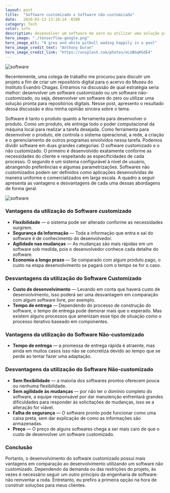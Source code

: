 ```yaml
---
layout: post
title:  "Software customizado x Software não-customizado"
date:   2020-03-13 13:10:14 -0300
category: Tech
color: info
description: desenvolver um software do zero ou utilizar uma solução pronta para repositórios digitais
hero_image: "./tensorflow-google.png"
hero_image_alt: "A grey and white pitbull wading happily in a pool"
hero_image_credit_text: "Anthony Duran"
hero_image_credit_link: "https://unsplash.com/photos/eLUBGqKGdE4"
---
```

![software](./software-customizado-post.jpg)

Recentemente, uma colega de trabalho me procurou para discutir um projeto a fim de criar um repositório digital para o acervo do Museu do Instituto Evandro Chagas. Entramos na discussão de qual estratégia seria melhor: desenvolver um software customizado ou um software não-customizado, ou seja, desenvolver um software do zero ou utilizar uma solução pronta para repositórios digitais. Nesse post, apresento o resultado dessa discussão e dou minha opinião sincera sobre o tema.

Software é tanto o produto quanto a ferramenta para desenvolver o produto. Como um produto, ele entrega todo o poder computacional da máquina local para realizar a tarefa desejada. Como ferramenta para desenvolver o produto, ele controla o sistema operacional, a rede, a criação e o gerenciamento de outros programas envolvidos nessa tarefa. Podemos dividir software em duas grandes categorias: O software customizado e o não customizado. O primeiro é desenvolvido exatamente conforme as necessidades do cliente e respeitando as especificidades de cada processo. O segundo é um sistema configurável à nível de usuário, abrangendo preferências e algumas parametrizações. Softwares não customizados podem ser definidos como aplicações desenvolvidas de maneira uniforme e comercializados em larga escala. A quadro a seguir apresenta as vantagens e desvantagens de cada uma dessas abordagens de forma geral.

![software](./software-customizadoxsoftware-naocustomizado.jpg)

### Vantagens da utilização do Software customizado

- **Flexibilidade** — o sistema pode ser alterado conforme as necessidades surgirem.
- **Segurança da Informação** — Toda a informação que entra e saí do software é de conhecimento do desenvolvedor.
- **Agilidade nas mudanças** — As mudanças são mais rápidas em um software sob medida, pois o desenvolvedor conhece cada detalhe do software.
- **Economia a longo prazo** — Se comparado com algum produto pago, o custo na etapa desenvolvimento se pagará com o tempo se for o caso.

### Desvantagens da utilização do Software Customizado

- **Custo de desenvolvimento** — Levando em conta que haverá custo de desenvolvimento, isso poderá ser uma desvantagem em comparação com algum software livre, por exemplo.
- **Tempo de entrega** — Dependendo do processo de construção do software, o tempo de entrega pode demorar mais que o esperado. Mas existem alguns processos que amenizam esse tipo de situação como o processo iterativo baseado em componentes.

### Vantagens da utilização do Software Não-customizado

- **Tempo de entrega** — a promessa de entrega rápida é atraente, mas ainda em muitos casos isso não se concretiza devido ao tempo que se perde ao tentar fazer uma adaptação.

### Desvantagens da utilização do Software Não-customizado

- **Sem flexibilidade** — a maioria dos softwares prontos oferecem pouca ou nenhuma flexibilidade.
- **Sem agilidade às mudanças** — por não ter o domínio completo do software, a equipe responsável por dar manutenção enfrentará grandes dificuldades para responder às solicitações de mudanças, isso se a alteração for viável.
- **Falha de segurança** — O software pronto pode funcionar como uma caixa preta, sem dar explicação de como as informações são armazenadas.
- **Preço** — O preço de alguns softwares chega a ser mais caro de que o custo de desenvolver um software customizado.

### Conclusão

Portanto, o desenvolvimento do software customizado possui mais vantagens em comparação ao desenvolvimento utilizando um software não customizado. Dependendo da demanda ou das restrições do projeto, às vezes é necessário seguir um outro princípio da engenharia de software: não reinventar a roda. Entretanto, eu prefiro a primeira opção na hora de construir soluções para meus clientes.
